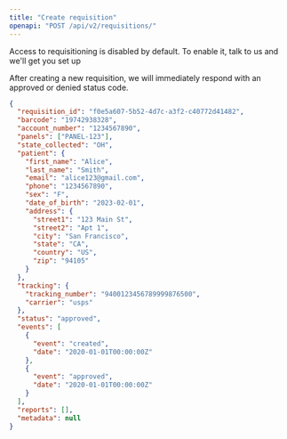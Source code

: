 ```yaml
---
title: "Create requisition"
openapi: "POST /api/v2/requisitions/"
---
```


<Warning>Access to requisitioning is disabled by default. To enable it, talk to us and we'll get you set up</Warning>

After creating a new requisition, we will immediately respond with an approved or denied status code.

<ResponseExample>

  ```json Response
  {
    "requisition_id": "f0e5a607-5b52-4d7c-a3f2-c40772d41482",
    "barcode": "19742938328",
    "account_number": "1234567890",
    "panels": ["PANEL-123"],
    "state_collected": "OH",
    "patient": {
      "first_name": "Alice",
      "last_name": "Smith",
      "email": "alice123@gmail.com",
      "phone": "1234567890",
      "sex": "F",
      "date_of_birth": "2023-02-01",
      "address": {
        "street1": "123 Main St",
        "street2": "Apt 1",
        "city": "San Francisco",
        "state": "CA",
        "country": "US",
        "zip": "94105"
      }
    },
    "tracking": {
      "tracking_number": "9400123456789999876500",
      "carrier": "usps"
    },
    "status": "approved",
    "events": [
      {
        "event": "created",
        "date": "2020-01-01T00:00:00Z"
      },
      {
        "event": "approved",
        "date": "2020-01-01T00:00:00Z"
      }
    ],
    "reports": [],
    "metadata": null
  }
  ```

</ResponseExample>
